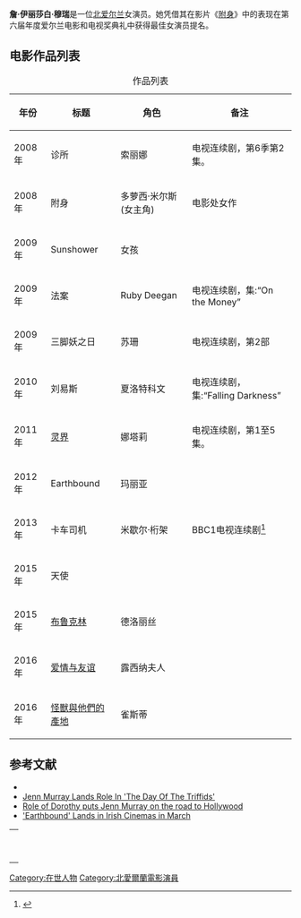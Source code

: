 '''詹·伊丽莎白·穆瑞'''是一位[[北爱尔兰|北爱尔兰]]女演员。她凭借其在影片《[[附身_(電影)|附身]]》中的表现在第六届年度爱尔兰电影和电视奖典礼中获得最佳女演员提名。

== 电影作品列表 ==
{| class="wikitable sortable" style="margin-bottom: 10px;"
|+作品列表
!年份
!标题
!角色
! class="unsortable" |备注
|-
|2008年
|诊所
|索丽娜
|电视连续剧，第6季第2集。
|-
|2008年
|附身
|多萝西·米尔斯(女主角)
|电影处女作
|-
|2009年
|Sunshower
|女孩
|
|-
|2009年
|法案
|Ruby Deegan
|电视连续剧，集:“On the Money”
|-
|2009年
|三脚妖之日
|苏珊
|电视连续剧，第2部
|-
|2010年
|刘易斯
|夏洛特科文
|电视连续剧，集:“Falling Darkness”
|-
|2011年
|[[灵界_(电视剧)|灵界]]
|娜塔莉
|电视连续剧，第1至5集。
|-
|2012年
|Earthbound
|玛丽亚
|
|-
|2013年
|卡车司机
|米歇尔·桁架
|BBC1电视连续剧<ref>{{Cite web |url=http://www.radiotimes.com/news/2013-05-16/bbc1-gears-up-for-truck-drivers-drama |title=BBC1 gears up for truck drivers drama |access-date=2016-11-21 |archive-date=2020-01-03 |archive-url=https://web.archive.org/web/20200103130238/https://www.radiotimes.com/news/2013-05-16/bbc1-gears-up-for-truck-drivers-drama/ |dead-url=no }}</ref>
|-
|2015年
|天使
|
|
|-
|2015年
|[[愛在他鄉|布鲁克林]]
|德洛丽丝
|
|-
|2016年
|[[苏珊夫人寻婚计|爱情与友谊]]
|露西纳夫人
|
|-
|2016年
|[[怪獸與牠們的產地_(電影)|怪獸與他們的產地]]
|雀斯蒂
|
|}

== 参考文献 ==
<references />
* {{Imdb name|id=2893183}}
* [http://www.iftn.ie/?act1=record&only=1&aid=73&rid=4281877&tpl=archnews Jenn Murray Lands Role In 'The Day Of The Triffids'] {{Wayback|url=http://www.iftn.ie/?act1=record&only=1&aid=73&rid=4281877&tpl=archnews |date=20201103104143 }}
* [http://www.timesonline.co.uk/tol/news/world/ireland/article4407775.ece Role of Dorothy puts Jenn Murray on the road to Hollywood]
* [http://www.iftn.ie/news/?act1=record&only=1&aid=73&rid=4285739&tpl=archnews&force=1 'Earthbound' Lands in Irish Cinemas in March] {{Wayback|url=http://www.iftn.ie/news/?act1=record&only=1&aid=73&rid=4285739&tpl=archnews&force=1 |date=20201103104152 }}
{| class="metadata plainlinks stub" style="margin-bottom: 10px; background: transparent;"
| id="206" |<br>
<div class="plainlinks hlist navbar mini" id="211" style="position: absolute; right: 15px; display: none;">
* <abbr title="View this template">v</abbr>
* <abbr title="Discuss this template">t</abbr>
* [//en.wikipedia.org/w/index.php?title=Template:Northern-Ireland-actor-stub&action=edit <abbr title="Edit this template">e</abbr>]
</div>
|}

[[Category:在世人物|Category:在世人物]]
[[Category:北愛爾蘭電影演員|Category:北愛爾蘭電影演員]]
